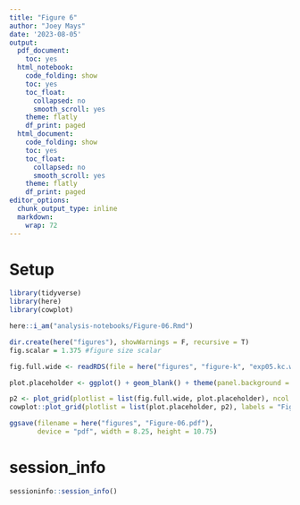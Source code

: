 ```yaml
---
title: "Figure 6"
author: "Joey Mays"
date: '2023-08-05'
output:
  pdf_document:
    toc: yes
  html_notebook:
    code_folding: show
    toc: yes
    toc_float:
      collapsed: no
      smooth_scroll: yes
    theme: flatly
    df_print: paged
  html_document:
    code_folding: show
    toc: yes
    toc_float:
      collapsed: no
      smooth_scroll: yes
    theme: flatly
    df_print: paged
editor_options:
  chunk_output_type: inline
  markdown:
    wrap: 72
---
```


# Setup

```r
library(tidyverse)
library(here)
library(cowplot)
```

```r
here::i_am("analysis-notebooks/Figure-06.Rmd")
```

```r
dir.create(here("figures"), showWarnings = F, recursive = T)
fig.scalar = 1.375 #figure size scalar
```

```r
fig.full.wide <- readRDS(file = here("figures", "figure-k", "exp05.kc.wide.RDS")) 
```

```r
plot.placeholder <- ggplot() + geom_blank() + theme(panel.background = element_blank())
```

```r
p2 <- plot_grid(plotlist = list(fig.full.wide, plot.placeholder), ncol = 1, rel_heights = c(0.80,1), scale = 0.95)
cowplot::plot_grid(plotlist = list(plot.placeholder, p2), labels = "Figure 6", label_size = 12, ncol = 1, rel_heights = c(1,40), hjust = -0.05)
```

```r
ggsave(filename = here("figures", "Figure-06.pdf"), 
       device = "pdf", width = 8.25, height = 10.75)
```

# session_info

```r
sessioninfo::session_info()
```


